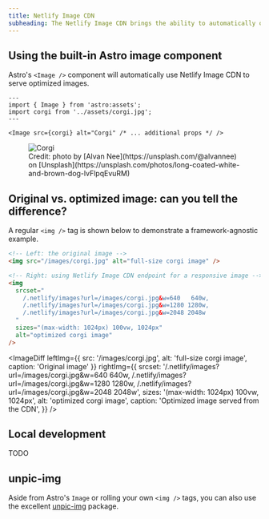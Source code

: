 ```yaml
---
title: Netlify Image CDN
subheading: The Netlify Image CDN brings the ability to automatically optimize local and remote images.
---
```



## Using the built-in Astro image component

Astro's `<Image />` component will automatically use Netlify Image CDN to serve optimized images.

```astro
---
import { Image } from 'astro:assets';
import corgi from '../assets/corgi.jpg';
---

<Image src={corgi} alt="Corgi" /* ... additional props */ />
```

<figure>
  <Image src={corgi} alt="Corgi" />
  <figcaption>
    Credit: photo by [Alvan Nee](https://unsplash.com/@alvannee) on
    [Unsplash](https://unsplash.com/photos/long-coated-white-and-brown-dog-lvFlpqEvuRM)
  </figcaption>
</figure>

## Original vs. optimized image: can you tell the difference?

A regular `<img />` tag is shown below to demonstrate a framework-agnostic example.

```html
<!-- Left: the original image -->
<img src="/images/corgi.jpg" alt="full-size corgi image" />

<!-- Right: using Netlify Image CDN endpoint for a responsive image -->
<img
  srcset="
    /.netlify/images?url=/images/corgi.jpg&w=640   640w,
    /.netlify/images?url=/images/corgi.jpg&w=1280 1280w,
    /.netlify/images?url=/images/corgi.jpg&w=2048 2048w
  "
  sizes="(max-width: 1024px) 100vw, 1024px"
  alt="optimized corgi image"
/>
```

<ImageDiff
  leftImg={{ src: '/images/corgi.jpg', alt: 'full-size corgi image', caption: 'Original image' }}
  rightImg={{
    srcset:
      '/.netlify/images?url=/images/corgi.jpg&w=640 640w, /.netlify/images?url=/images/corgi.jpg&w=1280 1280w, /.netlify/images?url=/images/corgi.jpg&w=2048 2048w',
    sizes: '(max-width: 1024px) 100vw, 1024px',
    alt: 'optimized corgi image',
    caption: 'Optimized image served from the CDN',
  }}
/>

## Local development

TODO

## unpic-img

Aside from Astro's `Image` or rolling your own `<img />` tags, you can also use the excellent [unpic-img](https://unpic.pics/) package.
